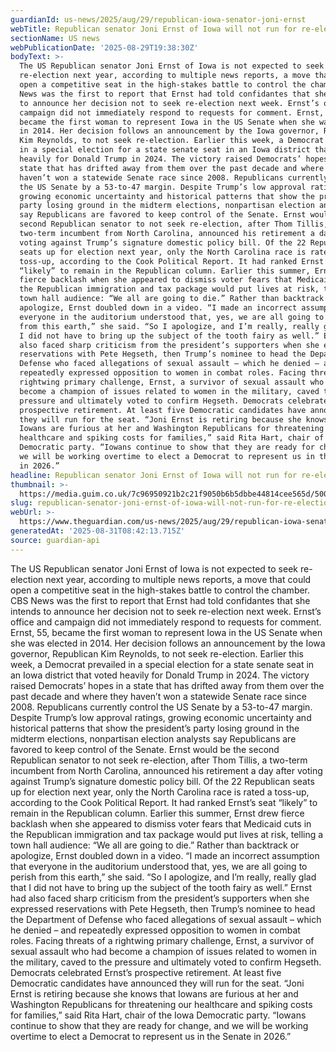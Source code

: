 ```yaml
---
guardianId: us-news/2025/aug/29/republican-iowa-senator-joni-ernst
webTitle: Republican senator Joni Ernst of Iowa will not run for re-election
sectionName: US news
webPublicationDate: '2025-08-29T19:38:30Z'
bodyText: >-
  The US Republican senator Joni Ernst of Iowa is not expected to seek
  re-election next year, according to multiple news reports, a move that could
  open a competitive seat in the high-stakes battle to control the chamber. CBS
  News was the first to report that Ernst had told confidantes that she intends
  to announce her decision not to seek re-election next week. Ernst’s office and
  campaign did not immediately respond to requests for comment. Ernst, 55,
  became the first woman to represent Iowa in the US Senate when she was elected
  in 2014. Her decision follows an announcement by the Iowa governor, Republican
  Kim Reynolds, to not seek re-election. Earlier this week, a Democrat prevailed
  in a special election for a state senate seat in an Iowa district that voted
  heavily for Donald Trump in 2024. The victory raised Democrats’ hopes in a
  state that has drifted away from them over the past decade and where they
  haven’t won a statewide Senate race since 2008. Republicans currently control
  the US Senate by a 53-to-47 margin. Despite Trump’s low approval ratings,
  growing economic uncertainty and historical patterns that show the president’s
  party losing ground in the midterm elections, nonpartisan election analysts
  say Republicans are favored to keep control of the Senate. Ernst would be the
  second Republican senator to not seek re-election, after Thom Tillis, a
  two-term incumbent from North Carolina, announced his retirement a day after
  voting against Trump’s signature domestic policy bill. Of the 22 Republican
  seats up for election next year, only the North Carolina race is rated a
  toss-up, according to the Cook Political Report. It had ranked Ernst’s seat
  “likely” to remain in the Republican column. Earlier this summer, Ernst drew
  fierce backlash when she appeared to dismiss voter fears that Medicaid cuts in
  the Republican immigration and tax package would put lives at risk, telling a
  town hall audience: “We all are going to die.” Rather than backtrack or
  apologize, Ernst doubled down in a video. “I made an incorrect assumption that
  everyone in the auditorium understood that, yes, we are all going to perish
  from this earth,” she said. “So I apologize, and I’m really, really glad that
  I did not have to bring up the subject of the tooth fairy as well.” Ernst had
  also faced sharp criticism from the president’s supporters when she expressed
  reservations with Pete Hegseth, then Trump’s nominee to head the Department of
  Defense who faced allegations of sexual assault – which he denied – and
  repeatedly expressed opposition to women in combat roles. Facing threats of a
  rightwing primary challenge, Ernst, a survivor of sexual assault who had
  become a champion of issues related to women in the military, caved to the
  pressure and ultimately voted to confirm Hegseth. Democrats celebrated Ernst’s
  prospective retirement. At least five Democratic candidates have announced
  they will run for the seat. “Joni Ernst is retiring because she knows that
  Iowans are furious at her and Washington Republicans for threatening our
  healthcare and spiking costs for families,” said Rita Hart, chair of the Iowa
  Democratic party. “Iowans continue to show that they are ready for change, and
  we will be working overtime to elect a Democrat to represent us in the Senate
  in 2026.”
headline: Republican senator Joni Ernst of Iowa will not run for re-election
thumbnail: >-
  https://media.guim.co.uk/7c96950921b2c21f9050b6b5dbbe44814cee565d/500_0_5000_4000/500.jpg
slug: republican-senator-joni-ernst-of-iowa-will-not-run-for-re-election
webUrl: >-
  https://www.theguardian.com/us-news/2025/aug/29/republican-iowa-senator-joni-ernst
generatedAt: '2025-08-31T08:42:13.715Z'
source: guardian-api
---
```

The US Republican senator Joni Ernst of Iowa is not expected to seek re-election next year, according to multiple news reports, a move that could open a competitive seat in the high-stakes battle to control the chamber. CBS News was the first to report that Ernst had told confidantes that she intends to announce her decision not to seek re-election next week. Ernst’s office and campaign did not immediately respond to requests for comment. Ernst, 55, became the first woman to represent Iowa in the US Senate when she was elected in 2014. Her decision follows an announcement by the Iowa governor, Republican Kim Reynolds, to not seek re-election. Earlier this week, a Democrat prevailed in a special election for a state senate seat in an Iowa district that voted heavily for Donald Trump in 2024. The victory raised Democrats’ hopes in a state that has drifted away from them over the past decade and where they haven’t won a statewide Senate race since 2008. Republicans currently control the US Senate by a 53-to-47 margin. Despite Trump’s low approval ratings, growing economic uncertainty and historical patterns that show the president’s party losing ground in the midterm elections, nonpartisan election analysts say Republicans are favored to keep control of the Senate. Ernst would be the second Republican senator to not seek re-election, after Thom Tillis, a two-term incumbent from North Carolina, announced his retirement a day after voting against Trump’s signature domestic policy bill. Of the 22 Republican seats up for election next year, only the North Carolina race is rated a toss-up, according to the Cook Political Report. It had ranked Ernst’s seat “likely” to remain in the Republican column. Earlier this summer, Ernst drew fierce backlash when she appeared to dismiss voter fears that Medicaid cuts in the Republican immigration and tax package would put lives at risk, telling a town hall audience: “We all are going to die.” Rather than backtrack or apologize, Ernst doubled down in a video. “I made an incorrect assumption that everyone in the auditorium understood that, yes, we are all going to perish from this earth,” she said. “So I apologize, and I’m really, really glad that I did not have to bring up the subject of the tooth fairy as well.” Ernst had also faced sharp criticism from the president’s supporters when she expressed reservations with Pete Hegseth, then Trump’s nominee to head the Department of Defense who faced allegations of sexual assault – which he denied – and repeatedly expressed opposition to women in combat roles. Facing threats of a rightwing primary challenge, Ernst, a survivor of sexual assault who had become a champion of issues related to women in the military, caved to the pressure and ultimately voted to confirm Hegseth. Democrats celebrated Ernst’s prospective retirement. At least five Democratic candidates have announced they will run for the seat. “Joni Ernst is retiring because she knows that Iowans are furious at her and Washington Republicans for threatening our healthcare and spiking costs for families,” said Rita Hart, chair of the Iowa Democratic party. “Iowans continue to show that they are ready for change, and we will be working overtime to elect a Democrat to represent us in the Senate in 2026.”
